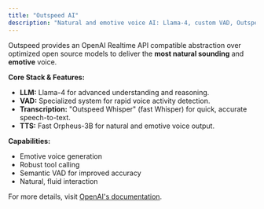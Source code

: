 ```yaml
---
title: "Outspeed AI"
description: "Natural and emotive voice AI: Llama-4, custom VAD, Outspeed Whisper, and Fast Orpheus-3B TTS."
---
```


Outspeed provides an OpenAI Realtime API compatible abstraction over optimized open source models
to deliver the **most natural sounding** and **emotive** voice.

**Core Stack & Features:**

-   **LLM:** Llama-4 for advanced understanding and reasoning.
-   **VAD:** Specialized system for rapid voice activity detection.
-   **Transcription:** "Outspeed Whisper" (fast Whisper) for quick, accurate speech-to-text.
-   **TTS:** Fast Orpheus-3B for natural and emotive voice output.


**Capabilities:**
  -   Emotive voice generation
  -   Robust tool calling
  -   Semantic VAD for improved accuracy
  -   Natural, fluid interaction

For more details, visit [OpenAI's documentation](https://platform.openai.com/docs/guides/realtime). 